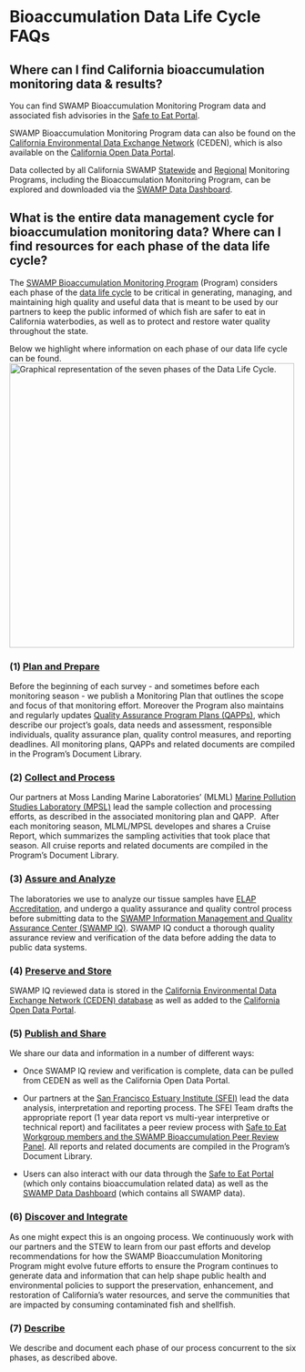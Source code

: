 # Bioaccumulation Data Life Cycle FAQs

## Where can I find California bioaccumulation monitoring data & results?

You can find SWAMP Bioaccumulation Monitoring Program data and associated fish advisories in the [Safe to Eat Portal](https://step.sfei.org/).

SWAMP Bioaccumulation Monitoring Program data can also be found on the [California Environmental Data Exchange Network](http://ceden.org/index.shtml) (CEDEN), which is also available on the [California Open Data Portal](https://data.ca.gov/dataset/surface-water-aquatic-organism-tissue-sample-results).

Data collected by all California SWAMP [Statewide](https://www.waterboards.ca.gov/water_issues/programs/swamp/monitoring/statewide_monitoring_programs.html) and [Regional](https://www.waterboards.ca.gov/water_issues/programs/swamp/monitoring/regional_monitoring_programs/) Monitoring Programs, including the Bioaccumulation Monitoring Program, can be explored and downloaded via the [SWAMP Data Dashboard](https://gispublic.waterboards.ca.gov/swamp-data/).

## What is the entire data management cycle for bioaccumulation monitoring data? Where can I find resources for each phase of the data life cycle?

The [SWAMP Bioaccumulation Monitoring Program](https://www.waterboards.ca.gov/water_issues/programs/swamp/bioaccumulation_monitoring.html) (Program) considers each phase of the [data life cycle](https://www.waterboards.ca.gov/resources/oima/cowi/data_management_handbook.html) to be critical in generating, managing, and maintaining high quality and useful data that is meant to be used by our partners to keep the public informed of which fish are safer to eat in California waterbodies, as well as to protect and restore water quality throughout the state.

Below we highlight where information on each phase of our data life cycle can be found.  ![Graphical representation of the seven phases of the Data Life Cycle.](/images/data-life-cycle.png){width="500"}

### (1) [Plan and Prepare](https://www.waterboards.ca.gov/resources/oima/cowi/data_management_handbook.html#plan_prepare)

Before the beginning of each survey - and sometimes before each monitoring season - we publish a Monitoring Plan that outlines the scope and focus of that monitoring effort. Moreover the Program also maintains and regularly updates [Quality Assurance Program Plans (QAPPs)](https://www.waterboards.ca.gov/water_issues/programs/quality_assurance/qapp.html), which describe our project's goals, data needs and assessment, responsible individuals, quality assurance plan, quality control measures, and reporting deadlines. All monitoring plans, QAPPs and related documents are compiled in the Program's Document Library.   

### (2) [Collect and Process](https://www.waterboards.ca.gov/resources/oima/cowi/data_management_handbook.html#collect_process)

Our partners at Moss Landing Marine Laboratories' (MLML) [Marine Pollution Studies Laboratory (MPSL)](https://mlml.sjsu.edu/mpsl-mlml/) lead the sample collection and processing efforts, as described in the associated monitoring plan and QAPP.  After each monitoring season, MLML/MPSL developes and shares a Cruise Report, which summarizes the sampling activities that took place that season. All cruise reports and related documents are compiled in the Program's Document Library. 

### (3) [Assure and Analyze](https://www.waterboards.ca.gov/resources/oima/cowi/data_management_handbook.html#assure_analyze)

The laboratories we use to analyze our tissue samples have [ELAP Accreditation](https://www.waterboards.ca.gov/drinking_water/certlic/labs/), and undergo a quality assurance and quality control process before submitting data to the [SWAMP Information Management and Quality Assurance Center (SWAMP IQ)](https://www.waterboards.ca.gov/water_issues/programs/swamp/swamp_iq/). SWAMP IQ conduct a thorough quality assurance review and verification of the data before adding the data to public data systems.  

### (4) [Preserve and Store](https://www.waterboards.ca.gov/resources/oima/cowi/data_management_handbook.html#preserve_store)

SWAMP IQ reviewed data is stored in the [California Environmental Data Exchange Network (CEDEN) database](http://ceden.org/) as well as added to the [California Open Data Portal](https://data.ca.gov/). 

### (5) [Publish and Share](https://www.waterboards.ca.gov/resources/oima/cowi/data_management_handbook.html#publish_share)

We share our data and information in a number of different ways:

-   Once SWAMP IQ review and verification is complete, data can be pulled from CEDEN as well as the California Open Data Portal. 

-   Our partners at the [San Francisco Estuary Institute (SFEI)](https://www.sfei.org/programs/cw) lead the data analysis, interpretation and reporting process. The SFEI Team drafts the appropriate report (1 year data report vs multi-year interpretive or technical report) and facilitates a peer review process with [Safe to Eat Workgroup members and the SWAMP Bioaccumulation Peer Review Panel](https://mywaterquality.ca.gov/monitoring_council/bioaccumulation_oversight_group/#membership). All reports and related documents are compiled in the Program's Document Library. 

-   Users can also interact with our data through the [Safe to Eat Portal](https://step.sfei.org/) (which only contains bioaccumulation related data) as well as the [SWAMP Data Dashboard](https://gispublic.waterboards.ca.gov/swamp-data/) (which contains all SWAMP data).  

### (6) [Discover and Integrate](https://www.waterboards.ca.gov/resources/oima/cowi/data_management_handbook.html#discover_integrate)

As one might expect this is an ongoing process. We continuously work with our partners and the STEW to learn from our past efforts and develop recommendations for how the SWAMP Bioaccumulation Monitoring Program might evolve future efforts to ensure the Program continues to generate data and information that can help shape public health and environmental policies to support the preservation, enhancement, and restoration of California's water resources, and serve the communities that are impacted by consuming contaminated fish and shellfish. 

### (7) [Describe](https://www.waterboards.ca.gov/resources/oima/cowi/data_management_handbook.html#describe)

We describe and document each phase of our process concurrent to the six phases, as described above.
